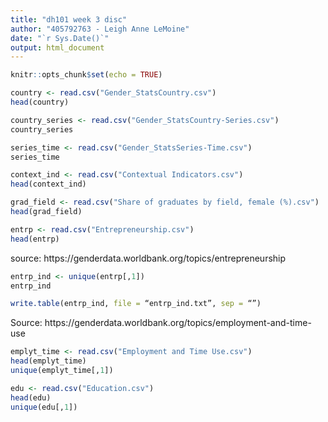 ```yaml
---
title: "dh101 week 3 disc"
author: "405792763 - Leigh Anne LeMoine"
date: "`r Sys.Date()`"
output: html_document
---
```


```r
knitr::opts_chunk$set(echo = TRUE)
```

```r
country <- read.csv("Gender_StatsCountry.csv")
head(country)
```

```r
country_series <- read.csv("Gender_StatsCountry-Series.csv")
country_series
```

```r
series_time <- read.csv("Gender_StatsSeries-Time.csv")
series_time
```
```r
context_ind <- read.csv("Contextual Indicators.csv")
head(context_ind)
```


```r
grad_field <- read.csv("Share of graduates by field, female (%).csv")
head(grad_field)
```

```r
entrp <- read.csv("Entrepreneurship.csv")
head(entrp)
```

source: https://genderdata.worldbank.org/topics/entrepreneurship 


```r
entrp_ind <- unique(entrp[,1])
entrp_ind
```


```r
write.table(entrp_ind, file = “entrp_ind.txt”, sep = “”)
```

Source: https://genderdata.worldbank.org/topics/employment-and-time-use


```r
emplyt_time <- read.csv("Employment and Time Use.csv")
head(emplyt_time)
unique(emplyt_time[,1])
```

```r
edu <- read.csv("Education.csv")
head(edu)
unique(edu[,1])
```














